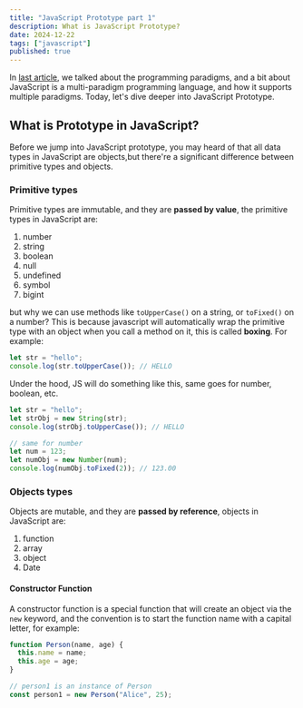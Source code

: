 ```yaml
---
title: "JavaScript Prototype part 1"
description: What is JavaScript Prototype?
date: 2024-12-22
tags: ["javascript"]
published: true
---
```


In [last article](/blog/js-prototype-introduction-programming-paradigms), we talked about the programming paradigms, and a bit about JavaScript is a multi-paradigm programming language, and how it supports multiple paradigms.
Today, let's dive deeper into JavaScript Prototype.

## What is Prototype in JavaScript?

Before we jump into JavaScript prototype, you may heard of that all data types in JavaScript are objects,but there're a significant difference between primitive types and objects.

### Primitive types

Primitive types are immutable, and they are **passed by value**, the primitive types in JavaScript are:

1. number
2. string
3. boolean
4. null
5. undefined
6. symbol
7. bigint

but why we can use methods like `toUpperCase()` on a string, or `toFixed()` on a number? This is because javascript will automatically wrap the primitive type with an object when you call a method on it, this is called **boxing**.
For example:

```js
let str = "hello";
console.log(str.toUpperCase()); // HELLO
```

Under the hood, JS will do something like this, same goes for number, boolean, etc.

```js
let str = "hello";
let strObj = new String(str);
console.log(strObj.toUpperCase()); // HELLO

// same for number
let num = 123;
let numObj = new Number(num);
console.log(numObj.toFixed(2)); // 123.00
```

### Objects types

Objects are mutable, and they are **passed by reference**, objects in JavaScript are:

1. function
2. array
3. object
4. Date

#### Constructor Function

A constructor function is a special function that will create an object via the `new` keyword, and the convention is to start the function name with a capital letter, for example:

```js
function Person(name, age) {
  this.name = name;
  this.age = age;
}

// person1 is an instance of Person
const person1 = new Person("Alice", 25);
```
